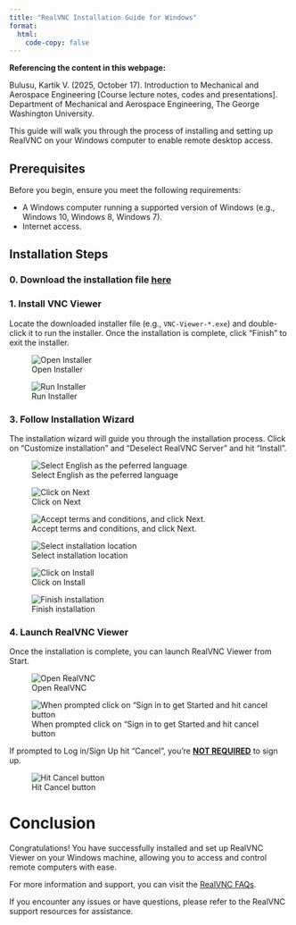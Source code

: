 ```yaml
---
title: "RealVNC Installation Guide for Windows"
format: 
  html:
    code-copy: false
---
```


<html>
<head>
    <style>
        body {
            -webkit-user-select: none; /* Safari */
            -moz-user-select: none; /* Firefox */
            -ms-user-select: none; /* IE10+/Edge */
            user-select: none; /* Standard */
        }
    </style>
</head>
<body>

:::{.callout-important}
**Referencing the content in this webpage:**

Bulusu, Kartik V. (2025, October 17). Introduction to Mechanical and Aerospace Engineering [Course lecture notes, codes and presentations]. Department of Mechanical and Aerospace Engineering, The George Washington University.
:::

<!-- # RealVNC Installation Guide for Windows -->

This guide will walk you through the process of installing and setting up RealVNC on your Windows computer to enable remote desktop access.

## Prerequisites

Before you begin, ensure you meet the following requirements:

- A Windows computer running a supported version of Windows (e.g., Windows 10, Windows 8, Windows 7).
- Internet access.

<!-- ### 1. Download RealVNC

Open your web browser and go to the RealVNC website at [https://www.realvnc.com/en/connect/download/combined/](https://www.realvnc.com/en/connect/download/combined/). Click on the "Download VNC Viewer" button.

![Download VNC Viewer](images/screenshots/realvnc-windows/screenshot-1.png) -->

## Installation Steps

### 0. Download the installation file **[here](/downloads/VNC-Viewer-7.12.1-Windows.exe)**


### 1. Install VNC Viewer

Locate the downloaded installer file (e.g., `VNC-Viewer-*.exe`) and double-click it to run the installer.
Once the installation is complete, click "Finish" to exit the installer.

![Open Installer](/screenshots/real_vnc_winOS_2024/step_1.png)

![Run Installer](/screenshots/realvnc-windows/screenshot-2.png)

### 3. Follow Installation Wizard

The installation wizard will guide you through the installation process. Click on "Customize installation" and "Deselect RealVNC Server" and hit "Install".

![Select English as the peferred language](/screenshots/real_vnc_winOS_2024/step_2.png)

![Click on Next](/screenshots/real_vnc_winOS_2024/step_3.png)

![Accept terms and conditions, and click Next.](/screenshots/real_vnc_winOS_2024/step_4.png)

![Select installation location](/screenshots/real_vnc_winOS_2024/step_5.png)

![Click on Install](/screenshots/real_vnc_winOS_2024/step_6.png)

![Finish installation](/screenshots/real_vnc_winOS_2024/step_7.png)

<!-- ![Customize Installation](images/screenshots/realvnc-windows/screenshot-3.png) -->

<!-- ![Deselect RealVNC Server](images/screenshots/realvnc-windows/screenshot-4.png) -->


### 4. Launch RealVNC Viewer

Once the installation is complete, you can launch RealVNC Viewer from Start. 

![Open RealVNC](/screenshots/real_vnc_winOS_2024/step_8.png)

![When prompted click on "Sign in to get Started and hit cancel button](screenshots/real_vnc_winOS_2024/step_9.png)

If prompted to Log in/Sign Up hit "Cancel", you're **<u>NOT REQUIRED</u>** to sign up.

![Hit Cancel button](/screenshots/real_vnc_winOS_2024/step_10.png)


<!-- ![Don't Sign up](images/screenshots/realvnc-windows/screenshot-6.png) -->

# Conclusion

Congratulations! You have successfully installed and set up RealVNC Viewer on your Windows machine, allowing you to access and control remote computers with ease.

For more information and support, you can visit the [RealVNC FAQs](https://www.realvnc.com/en/connect/download/viewer/?lai_vid=pXE00z561iP1&lai_sr=0-4&lai_sl=l&lai_p=1).

If you encounter any issues or have questions, please refer to the RealVNC support resources for assistance.

<!-- <br><br>
<footer>
  <p><small><small><small><small>This is a Quarto website. To learn more about Quarto websites visit <https://quarto.org/docs/websites>.<br>
  Author: Kartik Bulusu<br>
  Contact: <a href="mailto:bulusu@gwu.edu">bulusu</a><br>
  &copy; 2023 All rights reserved</small></small></small></small></p>
</footer> -->